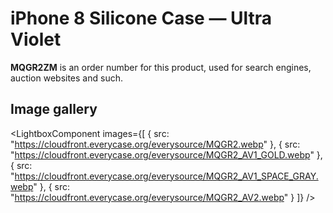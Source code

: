 
# iPhone 8 Silicone Case — Ultra Violet

<Callout type='info' emoji='👉🏻'>**MQGR2ZM** is an order number for this product, used for search engines, auction websites and such.</Callout>

## Image gallery

<LightboxComponent
    images={[
      {
        src: "https://cloudfront.everycase.org/everysource/MQGR2.webp"
      },
      {
        src: "https://cloudfront.everycase.org/everysource/MQGR2_AV1_GOLD.webp"
      },
      {
        src: "https://cloudfront.everycase.org/everysource/MQGR2_AV1_SPACE_GRAY.webp"
      },
      {
        src: "https://cloudfront.everycase.org/everysource/MQGR2_AV2.webp"
      }
    ]}
  />
